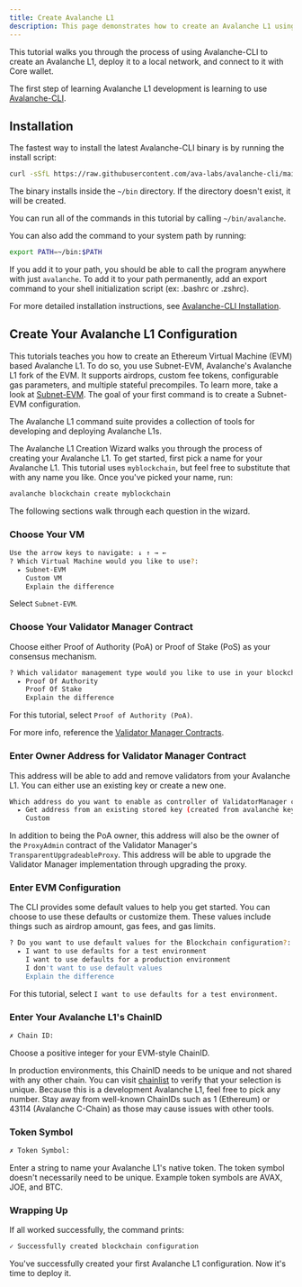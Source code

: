 ```yaml
---
title: Create Avalanche L1
description: This page demonstrates how to create an Avalanche L1 using Avalanche-CLI.
---
```


This tutorial walks you through the process of using Avalanche-CLI to create an Avalanche L1, deploy it to a local network, and connect to it with Core wallet.

The first step of learning Avalanche L1 development is learning to use [Avalanche-CLI](https://github.com/ava-labs/avalanche-cli).

Installation[​](#installation "Direct link to heading")
-------------------------------------------------------

The fastest way to install the latest Avalanche-CLI binary is by running the install script:

```bash
curl -sSfL https://raw.githubusercontent.com/ava-labs/avalanche-cli/main/scripts/install.sh | sh -s
```

The binary installs inside the `~/bin` directory. If the directory doesn't exist, it will be created.

You can run all of the commands in this tutorial by calling `~/bin/avalanche`.

You can also add the command to your system path by running:

```bash
export PATH=~/bin:$PATH
```

If you add it to your path, you should be able to call the program anywhere with just `avalanche`. To add it to your path permanently, add an export command to your shell initialization script (ex: .bashrc or .zshrc).

For more detailed installation instructions, see [Avalanche-CLI Installation](/docs/tooling/guides/get-avalanche-cli).

Create Your Avalanche L1 Configuration[​](#create-your-avalanche-l1-configuration "Direct link to heading")
-----------------------------------------------------------------------------------------------

This tutorials teaches you how to create an Ethereum Virtual Machine (EVM) based Avalanche L1. To do so, you use Subnet-EVM, Avalanche's Avalanche L1 fork of the EVM. It supports airdrops, custom fee tokens, configurable gas parameters, and multiple stateful precompiles. To learn more, take a look at [Subnet-EVM](https://github.com/ava-labs/subnet-evm). The goal of your first command is to create a Subnet-EVM configuration.

The Avalanche L1 command suite provides a collection of tools for developing and deploying Avalanche L1s.

The Avalanche L1 Creation Wizard walks you through the process of creating your Avalanche L1. To get started, first pick a name for your Avalanche L1. This tutorial uses `myblockchain`, but feel free to substitute that with any name you like. Once you've picked your name, run:

```bash
avalanche blockchain create myblockchain
```

The following sections walk through each question in the wizard.

### Choose Your VM[​](#choose-your-vm)

```bash
Use the arrow keys to navigate: ↓ ↑ → ← 
? Which Virtual Machine would you like to use?: 
  ▸ Subnet-EVM
    Custom VM
    Explain the difference
```

Select `Subnet-EVM`.

### Choose Your Validator Manager Contract[​](#choose-your-validator-management)
Choose either Proof of Authority (PoA) or Proof of Stake (PoS) as your consensus mechanism.

```bash
? Which validator management type would you like to use in your blockchain?: 
  ▸ Proof Of Authority
    Proof Of Stake
    Explain the difference
```
For this tutorial, select `Proof of Authority (PoA)`.

For more info, reference the [Validator Manager Contracts](/docs/evm-l1s/validator-manager/contract).


### Enter Owner Address for Validator Manager Contract[](#choose-validator-manager-address)

This address will be able to add and remove validators from your Avalanche L1. You can either use an existing key or create a new one.
```bash
Which address do you want to enable as controller of ValidatorManager contract?: 
  ▸ Get address from an existing stored key (created from avalanche key create or avalanche key import)
    Custom
```
In addition to being the PoA owner, this address will also be the owner of the `ProxyAdmin` contract of the Validator Manager's `TransparentUpgradeableProxy`. This address will be able to upgrade the Validator Manager implementation through upgrading the proxy.

### Enter EVM Configuration[​](#enter-evm-configuration)
The CLI provides some default values to help you get started. You can choose to use these defaults or customize them.
These values include things such as airdrop amount, gas fees, and gas limits.

```bash
? Do you want to use default values for the Blockchain configuration?: 
  ▸ I want to use defaults for a test environment
    I want to use defaults for a production environment
    I don't want to use default values
    Explain the difference
```

For this tutorial, select `I want to use defaults for a test environment`.


### Enter Your Avalanche L1's ChainID[​](#enter-your-avalanche-l1s-chainid)

```bash
✗ Chain ID: 
```
Choose a positive integer for your EVM-style ChainID.

In production environments, this ChainID needs to be unique and not shared with any other chain. You can visit [chainlist](https://chainlist.org/) to verify that your selection is unique. Because this is a development Avalanche L1, feel free to pick any number. Stay away from well-known ChainIDs such as 1 (Ethereum) or 43114 (Avalanche C-Chain) as those may cause issues with other tools.

### Token Symbol[​](#token-symbol)

```bash
✗ Token Symbol: 
```

Enter a string to name your Avalanche L1's native token. The token symbol doesn't necessarily need to be unique. Example token symbols are AVAX, JOE, and BTC.

### Wrapping Up[​](#wrapping-up)

If all worked successfully, the command prints:
```bash
✓ Successfully created blockchain configuration
```

You've successfully created your first Avalanche L1 configuration. Now it's time to deploy it.

